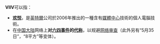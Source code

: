 '''VIIV'''可以指：
*'''[[欢悦|欢悦]]'''，是[[英特尔|英特爾]]公司於2006年推出的一種含有[[媒体中心|媒體中心]]技術的個人電腦技術。
*在[[中国大陆|中国大陆]]网络上'''对[[六四事件|六四事件]]的[[中国大陆网络用语列表|代称]]'''，以规避[[中华人民共和国网络审查|网络审查]]（此外另有“5月35日”，“8平方”等变体）。
{{消歧义|cat=四字拉丁字母缩写消歧义}}